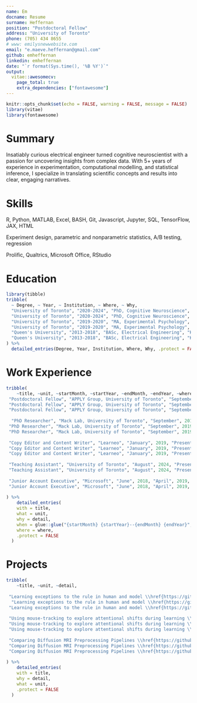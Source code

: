 ```yaml
---
name: Em
docname: Resume
surname: Heffernan
position: "Postdoctoral Fellow"
address: "University of Toronto"
phone: (705) 434 8655
# www: emilysnewwebsite.com
email: "e.maeve.heffernan@gmail.com"
github: emheffernan
linkedin: emheffernan
date: "`r format(Sys.time(), '%B %Y')`"
output:
  vitae::awesomecv:
    page_total: true
    extra_dependencies: ["fontawesome"]
---
```


```r

knitr::opts_chunk$set(echo = FALSE, warning = FALSE, message = FALSE)
library(vitae)
library(fontawesome)
```

# Summary

Insatiably curious electrical engineer turned cognitive neuroscientist with a passion for uncovering insights from complex data. With 5+ years of experience in experimentation, computational modelling, and statistical inference, I specialize in translating scientific concepts and results into clear, engaging narratives.
 
 
# Skills

\definecolor{mygrey}{RGB}{65, 65, 65}
 
 \textbf{\textcolor{mygrey}{Programming:}} R, Python, MATLAB, Excel, BASH, Git, Javascript, Jupyter, SQL, TensorFlow, JAX, HTML
 
 \textbf{\textcolor{mygrey}{Research Methods:}} Experiment design, parametric and nonparametric statistics, A/B testing, regression
 
 \textbf{\textcolor{mygrey}{Other Tools:}} Prolific, Qualtrics, Microsoft Office, RStudio


# Education

```r
library(tibble)
tribble(
  ~ Degree, ~ Year, ~ Institution, ~ Where, ~ Why,
  "University of Toronto", "2020-2024", "PhD, Cognitive Neuroscience", "Toronto, Ontario", "\\textbf{\\textcolor{mygrey}{Dissertation:}} \\underline{\\href{https://utoronto.scholaris.ca/items/8e624d4c-ebe8-460b-b7b4-444c31a18d2a}{What the...?! Transient Behavioural, Representational, and Attentional Shifts in the Face of Surprising Information}}",
  "University of Toronto", "2020-2024", "PhD, Cognitive Neuroscience", "Toronto, Ontario", "\\textbf{\\textcolor{mygrey}{Funding:}} NSERC CGS-D (105,000 CAD)",
  "University of Toronto", "2019-2020", "MA, Experimental Psychology", "Toronto, Ontario", "\\textbf{\\textcolor{mygrey}{Thesis:}} \\underline{\\href{https://utoronto.scholaris.ca/items/c94d45ea-0ffa-4141-abd1-e56c1005bdf0}{The Impact of Learning Sequence on Performance in a Rule-Plus-Exceptions Categorization Task}}",
  "University of Toronto", "2019-2020", "MA, Experimental Psychology", "Toronto, Ontario", "\\textbf{\\textcolor{mygrey}{Funding:}} NSERC CGS-M (17,500 CAD), Ontario Graduate Scholarship (15,000 CAD; Declined)",
  "Queen's University", "2013-2018", "BASc, Electrical Engineering", "Kingston, Ontario", "\\textbf{\\textcolor{mygrey}{Capstone Project:}} Robotics Based Medical Simulator",
  "Queen's University", "2013-2018", "BASc, Electrical Engineering", "Kingston, Ontario", "\\textbf{\\textcolor{mygrey}{Funding:}} Chernoff Family Scholarship (60,000 CAD), Hydro One Women in Engineering Scholarship (5,000 CAD), Google Lime Connect Scholarship (5,000 USD), NSERC Undergraduate Student Research Award (4,500 CAD)"
) %>%
  detailed_entries(Degree, Year, Institution, Where, Why, .protect = FALSE)
```


# Work Experience
```r
tribble(
    ~title, ~unit, ~startMonth, ~startYear, ~endMonth, ~endYear, ~where, ~detail,
 "Postdoctoral Fellow", "APPLY Group, University of Toronto", "September", 2024, "Present", NA, "Mississauga, Ontario", "My current research explores how digital font design impacts a reader's ability to detect typos.",
 "Postdoctoral Fellow", "APPLY Group, University of Toronto", "September", 2024, "Present", NA, "Mississauga, Ontario", "In my first 3 months in this role, I conducted a literature review, developed an experiment in PsychToolbox (MATLAB), collected and analyzed pilot data in R, and prepared and submitted an abstract that was accepted for presentation at the Vision Sciences Society's 2025 meeting.",
 "Postdoctoral Fellow", "APPLY Group, University of Toronto", "September", 2024, "Present", NA, "Mississauga, Ontario", "I am using eye-tracking and drift-diffusion modelling to evaluate individual differences in search patterns change for easy- vs. hard-to-read fonts.",
 
  "PhD Researcher", "Mack Lab, University of Toronto", "September", 2019, "August", 2024, "Toronto, Ontario", "I designed experiments and collected, analyzed, and visualized data from hundreds of participants using R, Python, and MATLAB to explore how surprising information influences learning and attention (7 peer-reviewed publications and over 50 citations).",
 "PhD Researcher", "Mack Lab, University of Toronto", "September", 2019, "August", 2024, "Toronto, Ontario", "I worked with behavioural and MRI data, neural networks, and statistical models (e.g., linear and logistic regression, mixed-effects models, generalized additive models) to evaluate human category learning and test predictions about hippocampal involvement.",
 "PhD Researcher", "Mack Lab, University of Toronto", "September", 2019, "August", 2024, "Toronto, Ontario", "I supervised and mentored, on average, three undergraduate students each year; these students assisted with my own research and conducted independent projects under my guidance.",
 
 "Copy Editor and Content Writer", "Learneo", "January", 2019, "Present", NA, "Remote", "As a copyeditor for Scribbr (2019--2024), my keen attention to detail helped me edit over 250 academic works (and over 1 million words!), with \\underline{\\href{https://www.linkedin.com/posts/scribbr_scribbr-dissertation-proofreading-activity-6848974232278376448-Bqj7?utm_source=share&utm_medium=member_desktop&rcm=ACoAABTW-2sBixIXXERsQYwtkxQ-3toe_WFiNZI}{highly positive reviews}} from global clients.",
 "Copy Editor and Content Writer", "Learneo", "January", 2019, "Present", NA, "Remote", "As a content writer at QuillBot (2024--Pres.), I conduct SEO analysis and write research methods articles to inform and engage target audiences.",
 "Copy Editor and Content Writer", "Learneo", "January", 2019, "Present", NA, "Remote", "Since I started writing research content at Quillbot, traffic to research category articles has grown by 300\\%, and \\underline{\\href{https://quillbot.com/blog/author/emily/}{my articles}} consistently achieve high rankings on Google (4 currently ranked in the top 10) with an 8.5\\% click-through rate to internal pages.",
 
 "Teaching Assistant", "University of Toronto", "August", 2024, "Present", NA, "Remote", "I TAed courses in statistics, cognitive science, and research methods, developing and leading tutorials both in-person and online to make complex concepts accessible.",
 "Teaching Assistant", "University of Toronto", "August", 2024, "Present", NA, "Remote", "I evaluated and provided feedback on hundreds of student assignments and exams, focusing on clarity, critical thinking, and methodological rigor.",
 
 "Junior Account Executive", "Microsoft", "June", 2018, "April", 2019, "Mississauga, ON", "I advised law firm clients on Microsoft solutions, presenting on Azure and other products to address their business needs.",
 "Junior Account Executive", "Microsoft", "June", 2018, "April", 2019, "Mississauga, ON", "I collaborated with a sales team to develop strategies for meeting quarterly targets, gaining insight into enterprise sales processes."
    
) %>%
    detailed_entries(
    with = title,
    what = unit,
    why = detail,
    when = glue::glue("{startMonth} {startYear}--{endMonth} {endYear}",.na = ""),
    where = where,
    .protect = FALSE
  )
```

# Projects
```r
tribble(
    ~title, ~unit, ~detail,
 
 "Learning exceptions to the rule in human and model \\href{https://github.com/emheffernan/exception_learning_project}{\\faGithub}", "Mack Lab", "\\textbf{\\textcolor{mygrey}{Objective:}} To better understand how people learn exceptions to the rule (e.g., bats fly, but aren't birds) and whether a neural network model of the hippocampus captures human behaviour.",
  "Learning exceptions to the rule in human and model \\href{https://github.com/emheffernan/exception_learning_project}{\\faGithub}", "Mack Lab", "\\textbf{\\textcolor{mygrey}{What I Did:}} I developed a behavioural task using Psychopy (Python), collected data, and analyzed performance in R using mixed-effects logistic regression. I also simulated my task with a neural network and explored activation in its hidden layers using representational similarity analysis.",
 "Learning exceptions to the rule in human and model \\href{https://github.com/emheffernan/exception_learning_project}{\\faGithub}", "Mack Lab", "\\textbf{\\textcolor{mygrey}{Outcomes:}} Human and model performed better when exceptions were introduced after rule-followers. This work, published in Scientific Reports (19 citations) earned me the Computational Modelling Award in Higher Level Cognition at the 2021 Cognitive Science Society meeting.",
 
 "Using mouse-tracking to explore attentional shifts during learning \\href{https://github.com/emheffernan/mousetracking_study}{\\faGithub}", "Mack Lab", "\\textbf{\\textcolor{mygrey}{Objective:}} To explore whether surprising information shifts a learner's attention and if this shift supports subsequent learning.",
 "Using mouse-tracking to explore attentional shifts during learning \\href{https://github.com/emheffernan/mousetracking_study}{\\faGithub}", "Mack Lab", "\\textbf{\\textcolor{mygrey}{What I Did:}} I designed a mouse-tracking task in JavaScript. Participants explored stimuli using their computer mouse and sorted them into categories. In R, I analyzed the entropy of mouse movements.",
 "Using mouse-tracking to explore attentional shifts during learning \\href{https://github.com/emheffernan/mousetracking_study}{\\faGithub}", "Mack Lab", "\\textbf{\\textcolor{mygrey}{Outcomes:}} Surprising information does elicit a shift in attention, but this shift only benefits learning if the surprising item is similar to previously encountered items. I presented a talk on this work at the 2023 CSBBCS Conference and am currently preparing a manuscript for publication.",
 
 "Comparing Diffusion MRI Preprocessing Pipelines \\href{https://github.com/emheffernan/dmri_pipeline_comparison}{\\faGithub}", "Budding Minds Lab", "\\textbf{\\textcolor{mygrey}{Objective:}} To assess how well two open-access diffusion MRI (dMRI) preprocessing pipelines eliminate motion in dMRI data.",
 "Comparing Diffusion MRI Preprocessing Pipelines \\href{https://github.com/emheffernan/dmri_pipeline_comparison}{\\faGithub}", "Budding Minds Lab", "\\textbf{\\textcolor{mygrey}{What I Did:}} I used SQL to query open-access pediatric dMRI datasets, then preprocessed data with two separate pipelines on a high-performance computing cluster. After controlling for confounds using generalized additive modelling in R, I evaluated residual motion artifacts.",
 "Comparing Diffusion MRI Preprocessing Pipelines \\href{https://github.com/emheffernan/dmri_pipeline_comparison}{\\faGithub}", "Budding Minds Lab", "\\textbf{\\textcolor{mygrey}{Outcomes:}} Both pipelines performed similarly, suggesting flexibility in preprocessing choices for pediatric MRI data. However, motion artifacts remained, emphasizing the importance of quantifying and reporting motion in dMRI studies.",
    
) %>%
    detailed_entries(
    with = title,
    why = detail,
    what = unit,
    .protect = FALSE
  )
```
